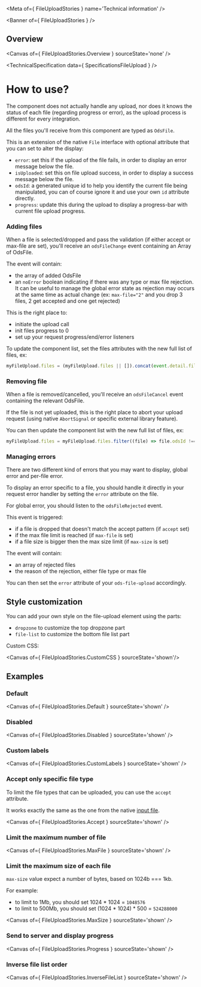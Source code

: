 
<Meta of={ FileUploadStories } name='Technical information' />

<Banner of={ FileUploadStories } />

## Overview

<Canvas of={ FileUploadStories.Overview } sourceState='none' />

<TechnicalSpecification data={ SpecificationsFileUpload } />

# How to use?

The component does not actually handle any upload, nor does it knows the status of each file (regarding progress or error),
as the upload process is different for every integration.

All the files you'll receive from this component are typed as `OdsFile`.

This is an extension of the native `File` interface with optional attribute that you can set to alter the display:
- `error`: set this if the upload of the file fails, in order to display an error message below the file.
- `isUploaded`: set this on file upload success, in order to display a success message below the file.
- `odsId`: a generated unique id to help you identify the current file being manipulated, you can of course ignore it and use your own `id` attribute directly.
- `progress`: update this during the upload to display a progress-bar with current file upload progress.

### Adding files

When a file is selected/dropped and pass the validation (if either accept or max-file are set), you'll receive an
`odsFileChange` event containing an Array of OdsFile.

The event will contain:
- the array of added OdsFile
- an `noError` boolean indicating if there was any type or max file rejection. It can be useful to manage the global error state
as rejection may occurs at the same time as actual change (ex: `max-file="2"` and you drop 3 files, 2 get accepted and one get rejected)

This is the right place to:
- initiate the upload call
- init files progress to 0
- set up your request progress/end/error listeners

To update the component list, set the files attributes with the new full list of files, ex:
```js
myFileUpload.files = (myFileUpload.files || []).concat(event.detail.files);
```

### Removing file

When a file is removed/cancelled, you'll receive an `odsFileCancel` event containing the relevant OdsFile.

If the file is not yet uploaded, this is the right place to abort your upload request (using native `AbortSignal` or specific external library feature).

You can then update the component list with the new full list of files, ex:
```js
myFileUpload.files = myFileUpload.files.filter((file) => file.odsId !== detail.odsId);
```

### Managing errors

There are two different kind of errors that you may want to display, global error and per-file error.

To display an error specific to a file, you should handle it directly in your request error handler by setting the `error` attribute on the file.

For global error, you should listen to the `odsFileRejected` event.

This event is triggered:
- if a file is dropped that doesn't match the accept pattern (if `accept` set)
- if the max file limit is reached (if `max-file` is set)
- if a file size is bigger then the max size limit (if `max-size` is set)

The event will contain:
- an array of rejected files
- the reason of the rejection, either file type or max file

You can then set the `error` attribute of your `ods-file-upload` accordingly.

## Style customization

You can add your own style on the file-upload element using the parts:
- `dropzone` to customize the top dropzone part
- `file-list` to customize the bottom file list part

Custom CSS:

<Canvas of={ FileUploadStories.CustomCSS } sourceState='shown'/>

## Examples

### Default

<Canvas of={ FileUploadStories.Default } sourceState='shown' />

### Disabled

<Canvas of={ FileUploadStories.Disabled } sourceState='shown' />

### Custom labels

<Canvas of={ FileUploadStories.CustomLabels } sourceState='shown' />

### Accept only specific file type

To limit the file types that can be uploaded, you can use the `accept` attribute.

It works exactly the same as the one from the native [input file](https://developer.mozilla.org/en-US/docs/Web/HTML/Attributes/accept).

<Canvas of={ FileUploadStories.Accept } sourceState='shown' />

### Limit the maximum number of file

<Canvas of={ FileUploadStories.MaxFile } sourceState='shown' />

### Limit the maximum size of each file

`max-size` value expect a number of bytes, based on 1024b === 1kb.

For example:
- to limit to 1Mb, you should set 1024 * 1024 = `1048576`
- to limit to 500Mb, you should set (1024 * 1024) * 500 = `524288000`

<Canvas of={ FileUploadStories.MaxSize } sourceState='shown' />

### Send to server and display progress

<Canvas of={ FileUploadStories.Progress } sourceState='shown' />

### Inverse file list order

<Canvas of={ FileUploadStories.InverseFileList } sourceState='shown' />
